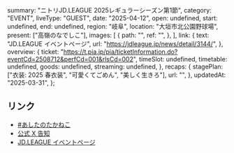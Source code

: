   summary: "ニトリJD.LEAGUE 2025レギュラーシーズン第1節",
  category: "EVENT",
  liveType: "GUEST",
  date: "2025-04-12",
  open: undefined,
  start: undefined,
  end: undefined,
  region: "岐阜",
  location: "大垣市北公園野球場",
  present: ["高嶺のなでしこ"],
  images: [
    {
      path: "",
      ref: "",
    },
  ],
  link: {
    text: "JD.LEAGUE イベントページ",
    url: "https://jdleague.jp/news/detail/3144/",
  },
  overview: {
    ticket: "https://t.pia.jp/pia/ticketInformation.do?eventCd=2508712&perfCd=001&rlsCd=002",
    timeSlot: undefined,
    timetable: undefined,
    goods: undefined,
    streaming: undefined,
  },
  recaps: {
    stagePlan: ["衣装: 2025 春衣装", "可愛くてごめん", "美しく生きろ"],
    url: "",
  },
  updatedAt: "2025-03-31",
};

## リンク

- [#あしたのたかねこ](https://x.com/takanenofficial/status/1910694335999340940)
- [公式 X 告知](https://x.com/takanenofficial/status/1906648970400805015)
- [JD.LEAGUE イベントページ](https://jdleague.jp/news/detail/3144/)
